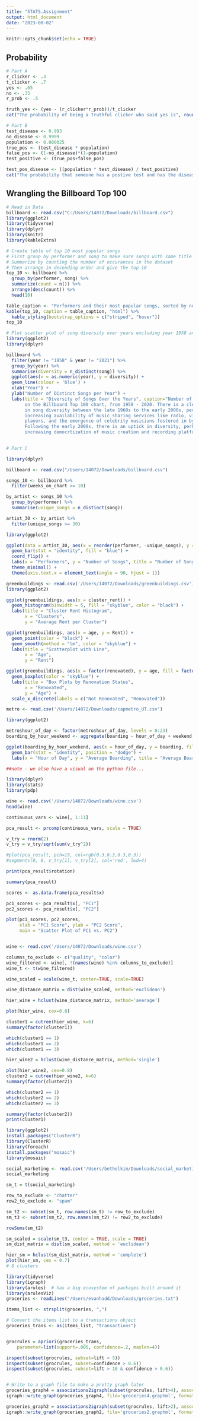 ```yaml
---
title: "STATS.Assignment"
output: html_document
date: "2023-08-02"
---
```


```r
knitr::opts_chunk$set(echo = TRUE)
```

## Probability
```r

# Part A
r_clicker <- .3
t_clicker <- .7
yes <- .65
no <- .35
r_prob <- .5

truth_yes <- (yes - (r_clicker*r_prob))/t_clicker
cat("The probability of being a Truthful clicker who said yes is", round(truth_yes,2), " ")

# Part B
test_disease <- 0.993
no_disease <- 0.9999
population <- 0.000025
true_pos <- (test_disease * population)
false_pos <- (1-no_disease)*(1-population)
test_positive <- (true_pos+false_pos)

test_pos_disease <- ((population * test_disease) / test_positive)
cat("The probability that someone has a postive test and has the disease is", test_pos_disease)
```



## Wrangling the Billboard Top 100

```r
# Read in Data
billboard <- read.csv("C:/Users/14072/Downloads/billboard.csv")
library(ggplot2)
library(tidyverse)
library(dplyr)
library(knitr)
library(kableExtra)

# Create table of top 10 most popular songs
# First group by performer and song to make sure songs with same title aren't counted together
# Summarize by counting the number of occurances in the dataset
# Then arrange in decending order and give the top 10
top_10 <- billboard %>% 
  group_by(performer, song) %>% 
  summarize(count = n()) %>% 
  arrange(desc(count)) %>% 
  head(10)

table_caption <- "Performers and their most popular songs, sorted by number of weeks on the Billboard Top 100 chart."
kable(top_10, caption = table_caption, "html") %>%
  kable_styling(bootstrap_options = c("striped", "hover"))
top_10
```


```r
# Plot scatter plot of song diversity over years excluding year 1958 and 2021
library(ggplot2)
library(dplyr)

billboard %>%
  filter(year != "1958" & year != "2021") %>%
  group_by(year) %>%
  summarise(diversity = n_distinct(song)) %>%
  ggplot(aes(x = as.numeric(year), y = diversity)) +
  geom_line(colour = 'blue') +
  xlab("Year") +
  ylab("Number of Distinct Songs per Year") +
  labs(title = "Diversity of Songs Over the Years", caption="Number of Distinct Songs per Year that appeared \
       on the Billboard Top 100 chart, from 1959 - 2020. There is a clear decrease \
       in song diversity between the late 1960s to the early 2000s, perhaps due to the \
       increasing availability of music sharing services like radio, vinyls, CDs, and MP3  \
       players, and the emergence of celebrity musicians fostered in by record labels. \
       Following the early 2000s, there is an uptick in diversity, perhaps due to the \
       increasing democrtization of music creation and recording platforms.")
  
```

```r
# Part C

library(dplyr)

billboard <- read.csv("/Users/14072/Downloads/billboard.csv")

songs_10 <- billboard %>%
  filter(weeks_on_chart >= 10)

by_artist <- songs_10 %>%
  group_by(performer) %>%
  summarise(unique_songs = n_distinct(song))

artist_30 <- by_artist %>%
  filter(unique_songs >= 30)

library(ggplot2)

ggplot(data = artist_30, aes(x = reorder(performer, -unique_songs), y = unique_songs)) +
  geom_bar(stat = "identity", fill = "blue") +
  coord_flip() +
  labs(x = "Performers", y = "Number of Songs", title = "Number of Songs by Performer", caption="All artists with at least 30 songs that were '10-week hits' on the Billboard Top 100 chart, organized by number of songs.") +
  theme_minimal() +
  theme(axis.text.x = element_text(angle = 90, hjust = 1))
```

```r
greenbuildings <- read.csv('/Users/14072/Downloads/greenbuildings.csv')
library(ggplot2)

ggplot(greenbuildings, aes(x = cluster_rent)) +
  geom_histogram(binwidth = 5, fill = "skyblue", color = "black") +
  labs(title = "Cluster Rent Histogram",
       x = "Clusters",
       y = "Average Rent per Cluster")

ggplot(greenbuildings, aes(x = age, y = Rent)) +
  geom_point(color = "black") +
  geom_smooth(method = "lm", color = "skyblue") +
  labs(title = "Scatterplot with Line",
       x = "Age",
       y = "Rent")

ggplot(greenbuildings, aes(x = factor(renovated), y = age, fill = factor(renovated))) +
  geom_boxplot(color = "skyblue") +
  labs(title = "Box Plots by Renovation Status",
       x = "Renovated",
       y = "Age") +
  scale_x_discrete(labels = c("Not Renovated", "Renovated"))
```


```r
metro <- read.csv('/Users/14072/Downloads/capmetro_UT.csv')

library(ggplot2)

metro$hour_of_day <- factor(metro$hour_of_day, levels = 0:23)
boarding_by_hour_weekend <- aggregate(boarding ~ hour_of_day + weekend, data = metro, mean)

ggplot(boarding_by_hour_weekend, aes(x = hour_of_day, y = boarding, fill = weekend)) +
  geom_bar(stat = "identity", position = "dodge") +
  labs(x = "Hour of Day", y = "Average Boarding", title = "Average Boarding by Hour of Day and Weekday/Weekend")

##note - we also have a visual on the python file...
```



```r
library(dplyr)
library(stats)
library(pdp)

wine <- read.csv('/Users/14072/Downloads/wine.csv')
head(wine)

continuous_vars <- wine[, 1:11]

pca_result <- prcomp(continuous_vars, scale = TRUE)

v_try = rnorm(2)
v_try = v_try/sqrt(sum(v_try^2))

#plot(pca_result, pch=19, col=rgb(0.3,0.3,0.3,0.3))
#segments(0, 0, v_try[1], v_try[2], col='red', lwd=4)

print(pca_result$rotation)

summary(pca_result)

scores <- as.data.frame(pca_result$x)

pc1_scores <- pca_result$x[, "PC1"]
pc2_scores <- pca_result$x[, "PC2"]

plot(pc1_scores, pc2_scores, 
     xlab = "PC1 Score", ylab = "PC2 Score", 
     main = "Scatter Plot of PC1 vs. PC2")
```

```r
```

```r
wine <- read.csv('/Users/14072/Downloads/wine.csv')

columns_to_exclude <- c("quality", "color")
wine_filtered <- wine[, !(names(wine) %in% columns_to_exclude)]
wine_t <- t(wine_filtered)

wine_scaled = scale(wine_t, center=TRUE, scale=TRUE)

wine_distance_matrix = dist(wine_scaled, method='euclidean')

hier_wine = hclust(wine_distance_matrix, method='average')

plot(hier_wine, cex=0.8)

cluster1 = cutree(hier_wine, k=6)
summary(factor(cluster1))

which(cluster1 == 1)
which(cluster1 == 2)
which(cluster1 == 3)

hier_wine2 = hclust(wine_distance_matrix, method='single')

plot(hier_wine2, cex=0.8)
cluster2 = cutree(hier_wine2, k=6)
summary(factor(cluster2))

which(cluster2 == 1)
which(cluster2 == 2)
which(cluster2 == 3)

summary(factor(cluster2))
print(cluster1)
```

```r
library(ggplot2)
install.packages("ClusterR")
library(ClusterR)
library(foreach)
install.packages("mosaic")
library(mosaic)

social_marketing <- read.csv('/Users/bethelkim/Downloads/social_marketing.csv', row.names = 1)
social_marketing

sm_t = t(social_marketing)

row_to_exclude <- "chatter"
row2_to_exclude <- "spam"

sm_t2 <- subset(sm_t, row.names(sm_t) != row_to_exclude)
sm_t3 <- subset(sm_t2, row.names(sm_t2) != row2_to_exclude)

rowSums(sm_t2)

sm_scaled = scale(sm_t3, center = TRUE, scale = TRUE)
sm_dist_matrix = dist(sm_scaled, method = 'euclidean')

hier_sm = hclust(sm_dist_matrix, method = 'complete')
plot(hier_sm, cex = 0.7)
# 8 clusters 
```

```r
library(tidyverse)
library(igraph)
library(arules)  # has a big ecosystem of packages built around it
library(arulesViz)
groceries <- readLines("/Users/evanhadd/Downloads/groceries.txt")

items_list <- strsplit(groceries, ",")

# Convert the items list to a transactions object
groceries_trans <- as(items_list, "transactions")


grocrules = apriori(groceries_trans, 
	parameter=list(support=.005, confidence=.2, maxlen=4))

inspect(subset(grocrules, subset=lift > 5))
inspect(subset(grocrules, subset=confidence > 0.6))
inspect(subset(grocrules, subset=lift > 10 & confidence > 0.6))


# Write to a graph file to make a pretty graph later
groceries_graph4 = associations2igraph(subset(grocrules, lift>4), associationsAsNodes = FALSE)
igraph::write_graph(groceries_graph4, file='groceries4.graphml', format = "graphml")

groceries_graph2 = associations2igraph(subset(grocrules, lift>2), associationsAsNodes = FALSE)
igraph::write_graph(groceries_graph2, file='groceries2.graphml', format = "graphml")
```


